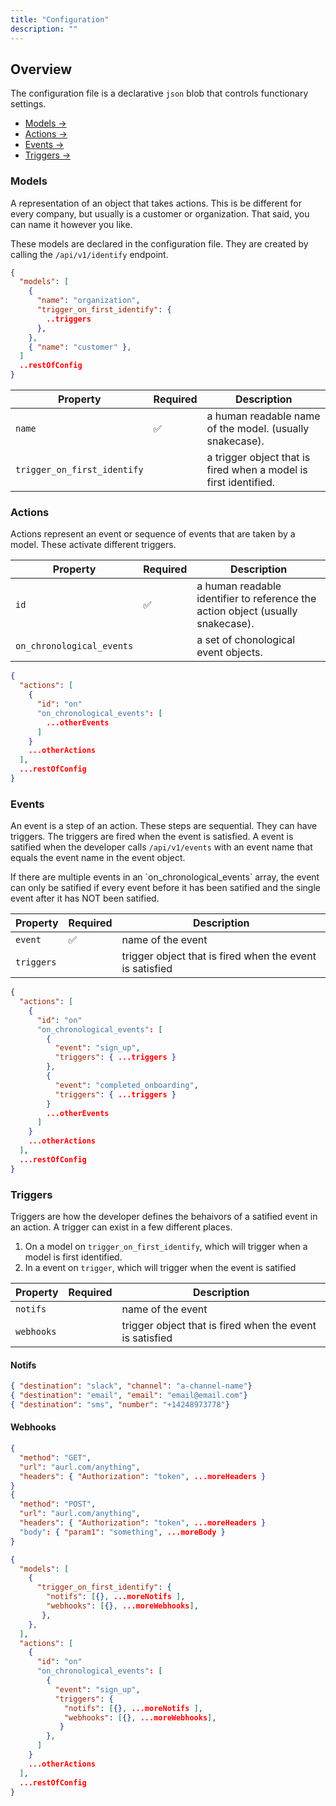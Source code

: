 ```yaml
---
title: "Configuration"
description: ""
---
```


## Overview

The configuration file is a declarative `json` blob that controls functionary settings.

- [Models →](http://docs.functionary.run/configuration#models)
- [Actions →](http://docs.functionary.run/configuration#actions)
- [Events →](http://docs.functionary.run/configuration#events)
- [Triggers →](http://docs.functionary.run/configuration#triggers)

### Models

A representation of an object that takes actions. This is be different for every company, but usually is a customer or organization. That said, you can name it however you like.

These models are declared in the configuration file. They are created by calling the `/api/v1/identify` endpoint.

```json Model Example
{
  "models": [
    {
      "name": "organization",
      "trigger_on_first_identify": {
        ..triggers
      },
    },
    { "name": "customer" },
  ]
  ..restOfConfig
}

```

| Property                    | Required | Description                                                      |
| --------------------------- | -------- | ---------------------------------------------------------------- |
| `name`                      | ✅       | a human readable name of the model. (usually snakecase).         |
| `trigger_on_first_identify` |          | a trigger object that is fired when a model is first identified. |

### Actions

Actions represent an event or sequence of events that are taken by a model. These activate different triggers.

| Property                  | Required | Description                                                                     |
| ------------------------- | -------- | ------------------------------------------------------------------------------- |
| `id`                      | ✅       | a human readable identifier to reference the action object (usually snakecase). |
| `on_chronological_events` |          | a set of chonological event objects.                                            |

```json Actions Example
{
  "actions": [
    {
      "id": "on"
      "on_chronological_events": [
        ...otherEvents
      ]
    }
    ...otherActions
  ],
  ...restOfConfig
}
```

### Events

An event is a step of an action. These steps are sequential. They can have triggers. The triggers are fired when the event is satisfied.
A event is satified when the developer calls `/api/v1/events` with an event name that equals the event name in the event object.

<Warning>
  If there are multiple events in an `on_chronological_events` array, the event
  can only be satified if every event before it has been satified and the single
  event after it has NOT been satified.
</Warning>

| Property   | Required | Description                                              |
| ---------- | -------- | -------------------------------------------------------- |
| `event`    | ✅       | name of the event                                        |
| `triggers` |          | trigger object that is fired when the event is satisfied |

```json Events Example
{
  "actions": [
    {
      "id": "on"
      "on_chronological_events": [
        {
          "event": "sign_up",
          "triggers": { ...triggers }
        },
        {
          "event": "completed_onboarding",
          "triggers": { ...triggers }
        }
        ...otherEvents
      ]
    }
    ...otherActions
  ],
  ...restOfConfig
}
```

### Triggers

Triggers are how the developer defines the behaivors of a satified event in an action. A trigger can exist in a few different places.

1. On a model on `trigger_on_first_identify`, which will trigger when a model is first identified.
1. In a event on `trigger`, which will trigger when the event is satified

| Property   | Required | Description                                              |
| ---------- | -------- | -------------------------------------------------------- |
| `notifs`   |          | name of the event                                        |
| `webhooks` |          | trigger object that is fired when the event is satisfied |

#### Notifs

```json Notif Examples
{ "destination": "slack", "channel": "a-channel-name"}
{ "destination": "email", "email": "email@email.com"}
{ "destination": "sms", "number": "+14248973778"}
```

#### Webhooks

```json Notif Examples
{
  "method": "GET",
  "url": "aurl.com/anything",
  "headers": { "Authorization": "token", ...moreHeaders }
}
{
  "method": "POST",
  "url": "aurl.com/anything",
  "headers": { "Authorization": "token", ...moreHeaders }
  "body": { "param1": "something", ...moreBody }
}
```

```json Trigger Example
{
  "models": [
    {
      "trigger_on_first_identify": {
        "notifs": [{}, ...moreNotifs ],
        "webhooks": [{}, ...moreWebhooks],
       },
    },
  ],
  "actions": [
    {
      "id": "on"
      "on_chronological_events": [
        {
          "event": "sign_up",
          "triggers": {
            "notifs": [{}, ...moreNotifs ],
            "webhooks": [{}, ...moreWebhooks],
           }
        },
      ]
    }
    ...otherActions
  ],
  ...restOfConfig
}
```
